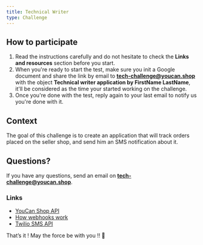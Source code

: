 ```yaml
---
title: Technical Writer
type: Challenge
---
```


## How to participate

1. Read the instructions carefully and do not hesitate to check the **Links and resources** section before you start.
3. When you're ready to start the test, make sure you init a Google document and share the link by email to **tech-challenge@youcan.shop** with the object **Technical writer application by FirstName LastName**, it'll be considered as the time your started working on the challenge.
4. Once you're done with the test, reply again to your last email to notify us you're done with it.

## Context

The goal of this challenge is to create an application that will track orders placed on the seller shop, and send him an SMS notification about it.


## Questions?

If you have any questions, send an email on **tech-challenge@youcan.shop**.

### Links

- [YouCan Shop API](https://developer.youcan.shop/store-admin/introduction/getting-started.html)
- [How webhooks work](https://en.wikipedia.org/wiki/Webhook#:~:text=A%20webhook%20in%20web%20development,the%20originating%20website%20or%20application.)
- [Twilio SMS API](https://www.twilio.com/docs/sms)

That’s it ! May the force be with you !! 🖖 
